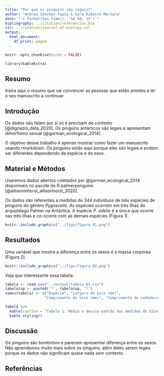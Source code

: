 ```yaml
---
title: "Por que os pinguins são legais?"
author: "Andrea Sánchez-Tapia & Sara Ribeiro Mortara"
date: "`r format(Sys.time(), '%d %B, %Y')`"
bibliography: ../citation/referencias.bib
csl: ../citation/journal-of-ecology.csl
output:
  html_document:
    df_print: paged
---
```


```r
knitr::opts_chunk$set(echo = FALSE)

library(kableExtra)
```

## Resumo

Insira aqui o resumo que vai convencer as pessoas que estão prestes a ler o seu manuscrito a continuar. 

## Introdução

Os dados não falam por si só e precisam de contexto [@dignazio_data_2020]. 
Os pinguins antárticos são legais e apresentam dimorfismo sexual [@gorman_ecological_2014].

O objetivo desse trabalho é apenas mostrar como fazer um manuscrito usando rmarkdown. Os pinguins estão aqui porque eles são legais e podem ser diferentes dependendo da espécie e do sexo.

## Material e Métodos

Usaremos dados abertos coletados por @gorman_ecological_2014 disponíveis no pacote de R palmerpenguins [@allisonmhorst_allisonhorst_2020].

Os dados são referentes a medidas de 344 indivíduos de três espécies de pinguins do gênero *Pygoscelis*. As espécies ocorrem em três ilhas do arquipélago Palmer na Antártica. A espécie *P. adelie* é a única que ocorre nas três ilhas e co-ocorre com as demais espécies (Figura 1). 

```r
knitr::include_graphics("../figs/figura_01.png")
```


## Resultados

Uma variável que mostra a diferença entre os sexos é a massa corpórea (Figura 2). 

```r
knitr::include_graphics("../figs/figura_02.png")

```


Veja que interessante essa tabela.

```r
tabela <- read.csv("../output/tabela_01.csv")
tabela$sp <- paste0('*', tabela$sp, '*')
names(tabela) <- c("Espécie", "Largura do bico (mm)",
                  "Comprimento do bico (mm)", "Comprimento da nadadeira (mm)")

tabela %>% 
  kable(caption = "Tabela 1. Média e desvio padrão das medidas do bico e nadadeira das três espécies") %>% 
  kable_styling()
```



## Discussão

Os pinguins são bonitinhos e parecem apresentar diferença entre os sexos. Não aprendemos muito mais sobre os pinguins, além deles serem legais porque os dados não significam quase nada sem contexto.

## Referências

